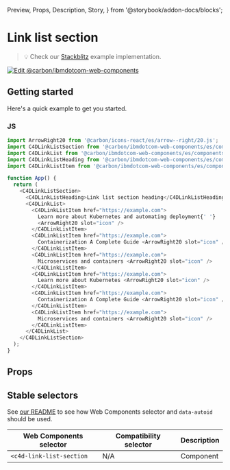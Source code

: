   Preview,
  Props,
  Description,
  Story,
} from '@storybook/addon-docs/blocks';

# Link list section

> 💡 Check our
> [Stackblitz](https://stackblitz.com/github/carbon-design-system/carbon-for-ibm-dotcom/tree/main/packages/web-components/examples/stackblitz/components-react/link-list-section)
> example implementation.

[![Edit @carbon/ibmdotcom-web-components](https://developer.stackblitz.com/img/open_in_stackblitz.svg)](https://stackblitz.com/github/carbon-design-system/carbon-for-ibm-dotcom/tree/main/packages/web-components/examples/stackblitz/components-react/link-list-section)

## Getting started

Here's a quick example to get you started.

### JS

```javascript
import ArrowRight20 from '@carbon/icons-react/es/arrow--right/20.js';
import C4DLinkListSection from '@carbon/ibmdotcom-web-components/es/components-react/link-list-section/link-list-section';
import C4DLinkList from '@carbon/ibmdotcom-web-components/es/components-react/link-list/link-list';
import C4DLinkListHeading from '@carbon/ibmdotcom-web-components/es/components-react/link-list/link-list-heading';
import C4DLinkListItem from '@carbon/ibmdotcom-web-components/es/components-react/link-list/link-list-item';

function App() {
  return (
    <C4DLinkListSection>
      <C4DLinkListHeading>Link list section heading</C4DLinkListHeading>
      <C4DLinkList>
        <C4DLinkListItem href="https://example.com">
          Learn more about Kubernetes and automating deployment{' '}
          <ArrowRight20 slot="icon" />
        </C4DLinkListItem>
        <C4DLinkListItem href="https://example.com">
          Containerization A Complete Guide <ArrowRight20 slot="icon" />
        </C4DLinkListItem>
        <C4DLinkListItem href="https://example.com">
          Microservices and containers <ArrowRight20 slot="icon" />
        </C4DLinkListItem>
        <C4DLinkListItem href="https://example.com">
          Learn more about Kubernetes <ArrowRight20 slot="icon" />
        </C4DLinkListItem>
        <C4DLinkListItem href="https://example.com">
          Containerization A Complete Guide <ArrowRight20 slot="icon" />
        </C4DLinkListItem>
        <C4DLinkListItem href="https://example.com">
          Microservices and containers <ArrowRight20 slot="icon" />
        </C4DLinkListItem>
      </C4DLinkList>
    </C4DLinkListSection>
  );
}
```

## Props

<Props of={PropTypesRef} />

## Stable selectors

See
[our README](https://github.com/carbon-design-system/carbon-for-ibm-dotcom/tree/main/packages/web-components#stable-selectors-for-analytics-and-integratione2e-testing-in-web-components)
to see how Web Components selector and `data-autoid` should be used.

| Web Components selector  | Compatibility selector | Description |
| ------------------------ | ---------------------- | ----------- |
| `<c4d-link-list-section` | N/A                    | Component   |

<Description markdown={contributing} />

